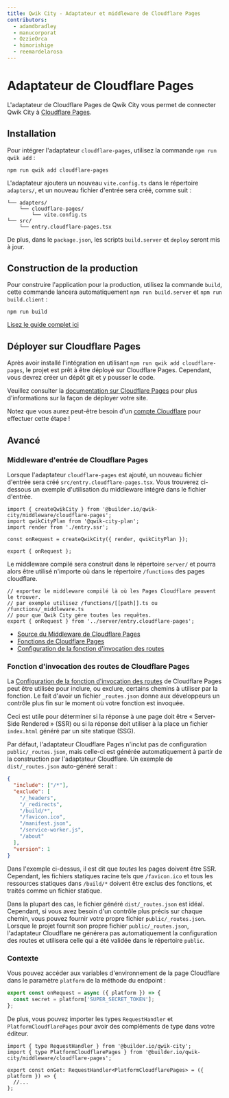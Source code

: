 ```yaml
---
title: Qwik City - Adaptateur et middleware de Cloudflare Pages
contributors:
  - adamdbradley
  - manucorporat
  - OzzieOrca
  - himorishige
  - reemardelarosa
---
```


# Adaptateur de Cloudflare Pages

L'adaptateur de Cloudflare Pages de Qwik City vous permet de connecter Qwik City à [Cloudflare Pages](https://pages.cloudflare.com/).

## Installation

Pour intégrer l'adaptateur `cloudflare-pages`, utilisez la commande `npm run qwik add` :

```shell
npm run qwik add cloudflare-pages
```

L'adaptateur ajoutera un nouveau `vite.config.ts` dans le répertoire `adapters/`, et un nouveau fichier d'entrée sera créé, comme suit :

```shell
└── adapters/
    └── cloudflare-pages/
        └── vite.config.ts
└── src/
    └── entry.cloudflare-pages.tsx
```

De plus, dans le `package.json`, les scripts `build.server` et `deploy` seront mis à jour.

## Construction de la production

Pour construire l'application pour la production, utilisez la commande `build`, cette commande lancera automatiquement `npm run build.server` et `npm run build.client` :

```shell
npm run build
```

[Lisez le guide complet ici](https://github.com/BuilderIO/qwik/tree/main/starters/adapters/cloudflare-pages/README.md)

## Déployer sur Cloudflare Pages

Après avoir installé l'intégration en utilisant `npm run qwik add cloudflare-pages`, le projet est prêt à être déployé sur Cloudflare Pages. Cependant, vous devrez créer un dépôt git et y pousser le code.

Veuillez consulter la [documentation sur Cloudflare Pages](https://developers.cloudflare.com/pages/framework-guides/deploy-a-qwik-site/) pour plus d'informations sur la façon de déployer votre site.

Notez que vous aurez peut-être besoin d'un [compte Cloudflare](https://dash.cloudflare.com/sign-up?lang=en-US) pour effectuer cette étape !

## Avancé

### Middleware d'entrée de Cloudflare Pages

Lorsque l'adaptateur `cloudflare-pages` est ajouté, un nouveau fichier d'entrée sera créé `src/entry.cloudflare-pages.tsx`. Vous trouverez ci-dessous un exemple d'utilisation du middleware intégré dans le fichier d'entrée.

```tsx title="src/entry.cloudflare-pages.tsx"
import { createQwikCity } from '@builder.io/qwik-city/middleware/cloudflare-pages';
import qwikCityPlan from '@qwik-city-plan';
import render from './entry.ssr';

const onRequest = createQwikCity({ render, qwikCityPlan });

export { onRequest };
```

Le middleware compilé sera construit dans le répertoire `server/` et pourra alors être utilisé n'importe où dans le répertoire `/functions` des pages cloudflare.

```tsx title="/functions/[[path]].ts"
// exportez le middleware compilé là où les Pages Cloudflare peuvent le trouver.
// par exemple utilisez /functions/[[path]].ts ou /functions/_middleware.ts
// pour que Qwik City gère toutes les requêtes.
export { onRequest } from '../server/entry.cloudflare-pages';
```

- [Source du Middleware de Cloudflare Pages](https://github.com/BuilderIO/qwik/tree/main/packages/qwik-city/middleware/cloudflare-pages/index.ts)
- [Fonctions de Cloudflare Pages](https://developers.cloudflare.com/pages/platform/functions/)
- [Configuration de la fonction d'invocation des routes](https://developers.cloudflare.com/pages/platform/functions/routing/#functions-invocation-routes)

### Fonction d'invocation des routes de Cloudflare Pages

La [Configuration de la fonction d'invocation des routes](https://developers.cloudflare.com/pages/platform/functions/routing/#functions-invocation-routes) de Cloudflare Pages peut être utilisée pour inclure, ou exclure, certains chemins à utiliser par la fonction. Le fait d'avoir un fichier `_routes.json` donne aux développeurs un contrôle plus fin sur le moment où votre fonction est invoquée.

Ceci est utile pour déterminer si la réponse à une page doit être « Server-Side Rendered » (SSR) ou si la réponse doit utiliser à la place un fichier `index.html` généré par un site statique (SSG).

Par défaut, l'adaptateur Cloudflare Pages n'inclut pas de configuration `public/_routes.json`, mais celle-ci est générée automatiquement à partir de la construction par l'adaptateur Cloudflare. Un exemple de `dist/_routes.json` auto-généré serait :

```json
{
  "include": ["/*"],
  "exclude": [
    "/_headers",
    "/_redirects",
    "/build/*",
    "/favicon.ico",
    "/manifest.json",
    "/service-worker.js",
    "/about"
  ],
  "version": 1
}
```

Dans l'exemple ci-dessus, il est dit que _toutes_ les pages doivent être SSR. Cependant, les fichiers statiques racine tels que `/favicon.ico` et tous les ressources statiques dans `/build/*` doivent être exclus des fonctions, et traités comme un fichier statique.

Dans la plupart des cas, le fichier généré `dist/_routes.json` est idéal. Cependant, si vous avez besoin d'un contrôle plus précis sur chaque chemin, vous pouvez fournir votre propre fichier `public/_routes.json`. Lorsque le projet fournit son propre fichier `public/_routes.json`, l'adaptateur Cloudflare ne générera pas automatiquement la configuration des routes et utilisera celle qui a été validée dans le répertoire `public`.

### Contexte

Vous pouvez accéder aux variables d'environnement de la page Cloudflare dans le paramètre `platform` de la méthode du endpoint :

```ts
export const onRequest = async ({ platform }) => {
  const secret = platform['SUPER_SECRET_TOKEN'];
};
```

De plus, vous pouvez importer les types `RequestHandler` et `PlatformCloudflarePages` pour avoir des compléments de type dans votre éditeur.

```tsx
import { type RequestHandler } from '@builder.io/qwik-city';
import { type PlatformCloudflarePages } from '@builder.io/qwik-city/middleware/cloudflare-pages';

export const onGet: RequestHandler<PlatformCloudflarePages> = ({ platform }) => {
  //...
};
```
